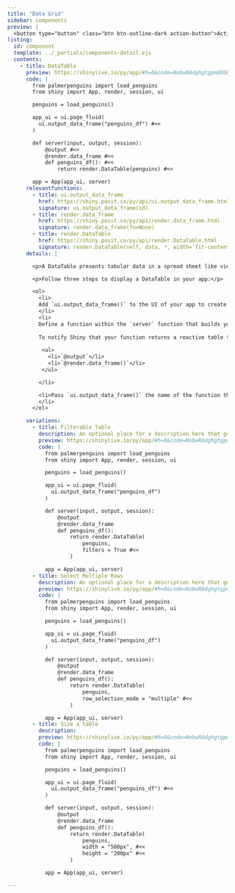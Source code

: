 ```yaml
---
title: "Data Grid"
sidebar: components 
preview: |
  <button type="button" class="btn btn-outline-dark action-button">Action Button</button>
listing:
  id: component
  template: ../_partials/components-detail.ejs
  contents:
    - title: DataTable
      preview: https://shinylive.io/py/app/#h=0&code=NobwRAdghgtgpmAXGKAHVA6VBPMAaMAYwHsIAXOcpMAMwCdiYACVKAG3jtUoHMBXAJYQAzkwExUxOmSZtiUACYB9bhH5DhAHQj1GTYQAsh2MRKkyAgujxM6lBXDo3hcYcIGkbg7dtXqRTAC8svLKfoIiABQAlD7Q6EqCQUyCWFA8cEo0bIIKkdpMKQIYxHxkqGVKClBkUFl0sHD5YOEaVTSaYNFMAMQAPH3asRDaDjT6jgBujpFCFWQ2peVlzq7upNGIBYVMAAJL870D24W7dhAOdBjVtfWNR4MQO0xjLLwRwu0xiA8nz7ZwMh8OhPc6XDAAERqUAAKlAAEZsJqtETdfqPbRoVDJKyoSJYxICVZ0aZ0aJgAC+AF0gA
      code: |
        from palmerpenguins import load_penguins
        from shiny import App, render, session, ui

        penguins = load_penguins()

        app_ui = ui.page_fluid(
          ui.output_data_frame("penguins_df") #<<
        )

        def server(input, output, session):
            @output #<<
            @render.data_frame #<<
            def penguins_df(): #<<
                return render.DataTable(penguins) #<<

        app = App(app_ui, server)
      relevantfunctions:
        - title: ui.output_data_frame
          href: https://shiny.posit.co/py/api/ui.output_data_frame.html
          signature: ui.output_data_frame(id)
        - title: render.data_frame
          href: https://shiny.posit.co/py/api/render.data_frame.html
          signature: render.data_frame(fn=None)
        - title: render.DataTable
          href: https://shiny.posit.co/py/api/render.DataTable.html
          signature: render.DataTable(self, data, *, width='fit-content', height='500px', summary=True, filters=False, row_selection_mode='none')
      details: |

        <p>A DataTable presents tabular data in a spread sheet like view. </p>

        <p>Follow three steps to display a DataTable in your app:</p>

        <ol>
          <li>
          Add `ui.output_data_frame()` to the UI of your app to create a div in which to display the table. Where you call this function will determine where the table will appear within the layout of the app. For example, ...
          </li>
          <li>
          Define a function within the `server` function that builds your table and uses `render.DataTable()` to return the result. Where`render.DataTable()`will package the table as an HTML data table for display. If your function calls reactive values, Shiny will update your table whenever those values change, in a [reactive fashion]().
          
          To notify Shiny that your function returns a reactive table to display, decorate the function with two decorators:
          
           <ul>
             <li>`@output`</li>
             <li>`@render.data_frame()`</li>
           </ul>

          </li>

          <li>Pass `ui.output_data_frame()` the name of the function that builds the DataTable, as a character string, to indicate which DataTable should be displayed in the div. 
          </li>
        </ol>

      variations:
        - title: Filterable Table
          description: An optional place for a description here that goes about this long but then (oh my gosh!) it's now going even longer to show what the line-height looks like.
          preview: https://shinylive.io/py/app/#h=0&code=NobwRAdghgtgpmAXGKAHVA6VBPMAaMAYwHsIAXOcpMAMwCdiYACVKAG3jtUoHMBXAJYQAzkwExUxOmSZtiUACYB9bhH5DhAHQj1GTYQAsh2MRKkyAgujxM6lBXDo3hcYcIGkbg7dtXqRTAC8svLKfoIiABQAlD7Q6EqCQUyCWFA8cEo0bIIKkdpMKQIYxHxkqGVKClBkUFl0sHD5YOEaVTSaYLEQ3doONPqOAG6OkUIVZDal5WXOru6k0YgFhUwAAtMTK4VrdhAOdBjVtfWN20z9LLwRwu0xyxCrT7ZwZHx0j3sHGAAiNVAAFSgACM2E1zs9Vq0RHgIZCmDQBGwKHRRMEAXQ+HA4YVevFUMkrKhImhUIkBHM6CM6NEwABfAC6QA
          code: |
            from palmerpenguins import load_penguins
            from shiny import App, render, session, ui

            penguins = load_penguins()

            app_ui = ui.page_fluid(
              ui.output_data_frame("penguins_df")
            )

            def server(input, output, session):
                @output
                @render.data_frame
                def penguins_df():
                    return render.DataTable(
                        penguins,
                        filters = True #<<
                    )

            app = App(app_ui, server)
        - title: Select Multiple Rows
          description: An optional place for a description here that goes about this long but then (oh my gosh!) it's now going even longer to show what the line-height looks like.
          preview: https://shinylive.io/py/app/#h=0&code=NobwRAdghgtgpmAXGKAHVA6VBPMAaMAYwHsIAXOcpMAMwCdiYACVKAG3jtUoHMBXAJYQAzkwExUxOmSZtiUACYB9bhH5DhAHQj1GTYQAsh2MRKkyAgujxM6lBXDo3hcYcIGkbg7dtXqRTAC8svLKfoIiABQAlD7Q6EqCQUyCWFA8cEo0bIIKkdpMKQIYxHxkqGVKClBkUFl0sHD5YOEaVTSaYLEQ3doONPqOAG6OkUIVZDal5WXOru6k0YgFhUwAAtMTK4VrdhAOdBjVtfWN20z9LLwRwu0xyxCrT7ZwZHx0j3sHGAAiNVAAFSgACM2E1zs9Vq0RHgIZDbMQAO5KFxgwhkDwQJQwYgOZKdGB8NgY1Bgzpwwq9eKoZJWVCRNCoRICOZ0EZ0aJgAC+AF0gA
          code: |
            from palmerpenguins import load_penguins
            from shiny import App, render, session, ui

            penguins = load_penguins()

            app_ui = ui.page_fluid(
              ui.output_data_frame("penguins_df")
            )

            def server(input, output, session):
                @output
                @render.data_frame
                def penguins_df():
                    return render.DataTable(
                        penguins,
                        row_selection_mode = "multiple" #<<
                    )

            app = App(app_ui, server)
        - title: Size a table
          description: 
          preview: https://shinylive.io/py/app/#h=0&code=NobwRAdghgtgpmAXGKAHVA6VBPMAaMAYwHsIAXOcpMAMwCdiYACVKAG3jtUoHMBXAJYQAzkwExUxOmSZtiUACYB9bhH5DhAHQj1GTYQAsh2MRKkyAgujxM6lBXDo3hcYcIGkbg7dtXqRTAC8svLKfoIiABQAlD7Q6EqCQUyCWFA8cEo0bIIKkdpMKQIYxHxkqGVKClBkUFl0sHD5YOEaVTSaYNFM2rEQ2g40+o4Abo6RQhVkNqXlZc6u7qTRiAWFTAACs1M9EOubdhAOdBjVtfWNu-uDLLwRwu0xiFf763ZkfHR7h8cYACI1KAAFSgACM2E0Xq9Xq0RDY1tD9gB3AQKMgGZKdACsAAYcagAB6deF7RH7AxwAQ8AwyYKdACMeMJnShrz62jQqGSVlQkU5iQECzoYzo0TAAF8ALpAA
          code: |
            from palmerpenguins import load_penguins
            from shiny import App, render, session, ui

            penguins = load_penguins()

            app_ui = ui.page_fluid(
              ui.output_data_frame("penguins_df") #<<
            )

            def server(input, output, session):
                @output 
                @render.data_frame 
                def penguins_df(): 
                    return render.DataTable( 
                        penguins, 
                        width = "500px", #<<
                        height = "200px" #<<
                    )

            app = App(app_ui, server)

---
```


:::{.component}
:::

